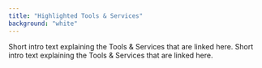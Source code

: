```yaml
---
title: "Highlighted Tools & Services"
background: "white"
---
```




Short intro text explaining the Tools & Services that are linked here. Short intro text explaining the Tools & Services that are linked here.

<CardGroup cols="2">
    <Card
        type="tool"
        title="OER Policy Development Tool"
        author="Lumen Learning"
        href="https://policy.lumenlearning.com/"
        maphref="https://oerworldmap.org/resource/urn%3Auuid%3A5a3bb8ed-5657-483f-b297-659c08b592e7"
    ></Card>
    <Card
        type="tool"
        title="CC Toolkit for Business"
        author="Creative Commons"
        href="https://business-toolkit.creativecommons.org/"
        maphref="https://oerworldmap.org/resource/urn:uuid:c22bc165-b46f-4b97-9e47-41052c2f6ed8"
    ></Card>
</CardGroup>